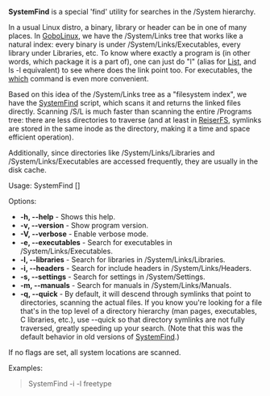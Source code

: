 '''SystemFind''' is a special 'find' utility for searches in the /System hierarchy.

In a usual Linux distro, a binary, library or header can be in one of many places. In [[GoboLinux]], we have the /System/Links tree that works like a natural index: every binary is under /System/Links/Executables, every library under Libraries, etc. To know where exactly a program is (in other words, which package it is a part of), one can just do "l" (alias for [[List]], and ls -l equivalent) to see where does the link point too. For executables, the [[which]] command is even more convenient.

Based on this idea of the /System/Links tree as a "filesystem index", we have the [[SystemFind]] script, which scans it and returns the linked files directly. Scanning /S/L is much faster than scanning the entire /Programs tree: there are less directories to traverse (and at least in [[ReiserFS]], symlinks are stored in the same inode as the directory, making it a time and space efficient operation).

Additionally, since directories like /System/Links/Libraries and /System/Links/Executables are accessed frequently, they are usually in the disk cache.

Usage: SystemFind [<flags>] <search_pattern>

Options:
* '''-h, --help''' - Shows this help.
* '''-v, --version''' - Show program version.
* '''-V, --verbose''' - Enable verbose mode.
* '''-e, --executables''' - Search for executables in /System/Links/Executables.
* '''-l, --libraries''' - Search for libraries in /System/Links/Libraries.
* '''-i, --headers''' - Search for include headers in /System/Links/Headers.
* '''-s, --settings''' - Search for settings in /System/Settings.
* '''-m, --manuals''' - Search for manuals in /System/Links/Manuals.
* '''-q, --quick''' - By default, it will descend through symlinks that point to directories, scanning the actual files. If you know you're looking for a file that's in the top level of a directory hierarchy (man pages, executables, C libraries, etc.), use --quick so that directory symlinks are not fully traversed, greatly speeding up your search. (Note that this was the default behavior in old versions of [[SystemFind]].)

If no flags are set, all system locations are scanned.

Examples:
<blockquote>
SystemFind -i -l freetype <br/>
</blockquote>

{{Scripts}}
